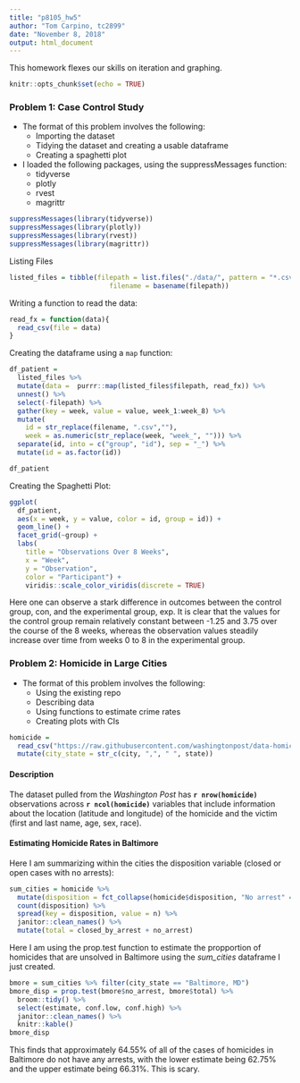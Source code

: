 ```yaml
---
title: "p8105_hw5"
author: "Tom Carpino, tc2899"
date: "November 8, 2018"
output: html_document
---
```


This homework flexes our skills on iteration and graphing. 

```r
knitr::opts_chunk$set(echo = TRUE)

```

### Problem 1: Case Control Study 

* The format of this problem involves the following: 
    + Importing the dataset
    + Tidying the dataset and creating a usable dataframe 
    + Creating a spaghetti plot 

* I loaded the following packages, using the suppressMessages function: 
    + tidyverse
    + plotly
    + rvest
    + magrittr

```r
suppressMessages(library(tidyverse))
suppressMessages(library(plotly))
suppressMessages(library(rvest))
suppressMessages(library(magrittr))
```

Listing Files 
```r
listed_files = tibble(filepath = list.files("./data/", pattern = "*.csv", full.names = TRUE),
                         filename = basename(filepath))
```

Writing a function to read the data: 

```r
read_fx = function(data){
  read_csv(file = data)
}
```

Creating the dataframe using a `map` function: 

```r
df_patient = 
  listed_files %>% 
  mutate(data =  purrr::map(listed_files$filepath, read_fx)) %>% 
  unnest() %>% 
  select(-filepath) %>% 
  gather(key = week, value = value, week_1:week_8) %>% 
  mutate(
    id = str_replace(filename, ".csv",""), 
    week = as.numeric(str_replace(week, "week_", ""))) %>% 
  separate(id, into = c("group", "id"), sep = "_") %>% 
  mutate(id = as.factor(id))

df_patient
```

Creating the Spaghetti Plot: 
```r
ggplot(
  df_patient, 
  aes(x = week, y = value, color = id, group = id)) + 
  geom_line() +
  facet_grid(~group) +
  labs(
    title = "Observations Over 8 Weeks", 
    x = "Week", 
    y = "Observation", 
    color = "Participant") + 
    viridis::scale_color_viridis(discrete = TRUE)
```

Here one can observe a stark difference in outcomes between the control group, con, and the experimental group, exp. It is clear that the values for the control group remain relatively constant between -1.25 and 3.75 over the course of the 8 weeks, whereas the observation values steadily increase over time from weeks 0 to 8 in the experimental group.  

### Problem 2: Homicide in Large Cities 

* The format of this problem involves the following: 
    + Using the existing repo
    + Describing data 
    + Using functions to estimate crime rates
    + Creating plots with CIs

```r
homicide = 
  read_csv("https://raw.githubusercontent.com/washingtonpost/data-homicides/master/homicide-data.csv", col_names = TRUE) %>% 
  mutate(city_state = str_c(city, ",", " ", state))
```

#### Description 
The dataset pulled from the _Washington Post_ has **`r nrow(homicide)`** observations across **`r ncol(homicide)`** variables that include information about the location (latitude and longitude) of the homicide and the victim (first and last name, age, sex, race).  

#### Estimating Homicide Rates in Baltimore

Here I am summarizing within the cities the disposition variable (closed or open cases with no arrests): 
```r
sum_cities = homicide %>% 
  mutate(disposition = fct_collapse(homicide$disposition, "No arrest" = c("Closed without arrest","Open/No arrest"))) %>% group_by(city_state) %>% 
  count(disposition) %>% 
  spread(key = disposition, value = n) %>% 
  janitor::clean_names() %>% 
  mutate(total = closed_by_arrest + no_arrest)
```

Here I am using the prop.test function to estimate the propportion of homicides that are unsolved in Baltimore using the *sum_cities* dataframe I just created. 

```r
bmore = sum_cities %>% filter(city_state == "Baltimore, MD")
bmore_disp = prop.test(bmore$no_arrest, bmore$total) %>% 
  broom::tidy() %>% 
  select(estimate, conf.low, conf.high) %>% 
  janitor::clean_names() %>% 
  knitr::kable()
bmore_disp
```

This finds that approximately 64.55% of all of the cases of homicides in Baltimore do not have any arrests, with the lower estimate being 62.75% and the upper estimate being 66.31%. This is scary. 